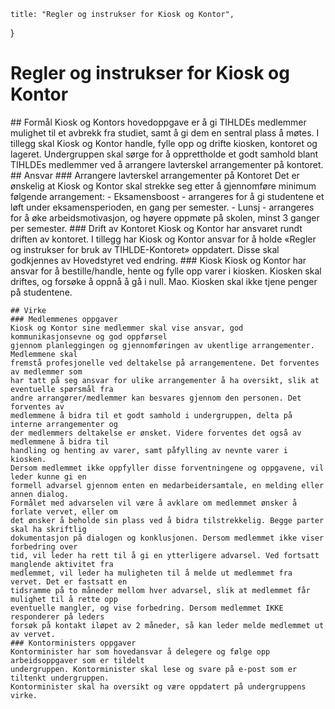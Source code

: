     title: "Regler og instrukser for Kiosk og Kontor",
}

# Regler og instrukser for Kiosk og Kontor

<Sectionizer>
    ## Formål
    Kiosk og Kontors hovedoppgave er å gi TIHLDEs medlemmer mulighet til et avbrekk fra studiet, samt å
    gi dem en sentral plass å møtes. I tillegg skal Kiosk og Kontor handle, fylle opp og drifte kiosken,
    kontoret og lageret. Undergruppen skal sørge for å opprettholde et godt samhold blant TIHLDEs
    medlemmer ved å arrangere lavterskel arrangementer på kontoret.
    ## Ansvar
    ### Arrangere lavterskel arrangementer på Kontoret
    Det er ønskelig at Kiosk og Kontor skal strekke seg etter å gjennomføre minimum
    følgende arrangement:
    - Eksamensboost - arrangeres for å gi studentene et løft under eksamensperioden, en
    gang per semester.
    - Lunsj - arrangeres for å øke arbeidsmotivasjon, og høyere oppmøte på skolen, minst
    3 ganger per semester.
    ### Drift av Kontoret
    Kiosk og Kontor har ansvaret rundt driften av kontoret. I tillegg har Kiosk og Kontor
    ansvar for å holde «Regler og instrukser for bruk av TIHLDE-Kontoret» oppdatert. Disse
    skal godkjennes av Hovedstyret ved endring.
    ### Kiosk
    Kiosk og Kontor har ansvar for å bestille/handle, hente og fylle opp varer i kiosken.
    Kiosken skal driftes, og forsøke å oppnå å gå i null. Mao. Kiosken skal ikke tjene penger
    på studentene.

    ## Virke
    ### Medlemmenes oppgaver
    Kiosk og Kontor sine medlemmer skal vise ansvar, god kommunikasjonsevne og god oppførsel
    gjennom planleggingen og gjennomføringen av ukentlige arrangementer. Medlemmene skal
    fremstå profesjonelle ved deltakelse på arrangementene. Det forventes av medlemmer som
    har tatt på seg ansvar for ulike arrangementer å ha oversikt, slik at eventuelle spørsmål fra
    andre arrangører/medlemmer kan besvares gjennom den personen. Det forventes av
    medlemmene å bidra til et godt samhold i undergruppen, delta på interne arrangementer og
    der medlemmers deltakelse er ønsket. Videre forventes det også av medlemmene å bidra til
    handling og henting av varer, samt påfylling av nevnte varer i kiosken.
    Dersom medlemmet ikke oppfyller disse forventningene og oppgavene, vil leder kunne gi en 
    formell advarsel gjennom enten en medarbeidersamtale, en melding eller annen dialog.
    Formålet med advarselen vil være å avklare om medlemmet ønsker å forlate vervet, eller om
    det ønsker å beholde sin plass ved å bidra tilstrekkelig. Begge parter skal ha skriftlig
    dokumentasjon på dialogen og konklusjonen. Dersom medlemmet ikke viser forbedring over
    tid, vil leder ha rett til å gi en ytterligere advarsel. Ved fortsatt manglende aktivitet fra
    medlemmet, vil leder ha muligheten til å melde ut medlemmet fra vervet. Det er fastsatt en
    tidsramme på to måneder mellom hver advarsel, slik at medlemmet får mulighet til å rette opp
    eventuelle mangler, og vise forbedring. Dersom medlemmet IKKE responderer på leders
    forsøk på kontakt iløpet av 2 måneder, så kan leder melde medlemmet ut av vervet.
    ### Kontorministers oppgaver
    Kontorminister har som hovedansvar å delegere og følge opp arbeidsoppgaver som er tildelt
    undergruppen. Kontorminister skal lese og svare på e-post som er tiltenkt undergruppen.
    Kontorminister skal ha oversikt og være oppdatert på undergruppens virke.
</Sectionizer>